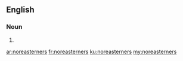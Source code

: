 ==English==

===Noun===
{{head|en|plural}}

# {{plural of|noreasterner|lang=en|nocat=1}}

[[ar:noreasterners]]
[[fr:noreasterners]]
[[ku:noreasterners]]
[[my:noreasterners]]